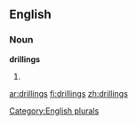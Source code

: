 ==English==

===Noun===
'''drillings'''

# {{plural of|[[drilling]]}}

[[Category:English plurals]]

[[ar:drillings]]
[[fi:drillings]]
[[zh:drillings]]